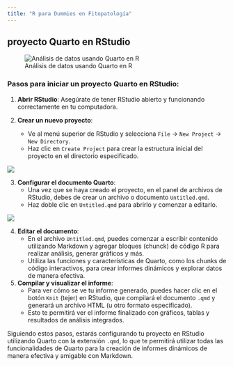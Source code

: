 ```yaml
---
title: "R para Dummies en Fitopatología"
---
```


## proyecto Quarto en RStudio

![Análisis de datos usando Quarto en R](img/quarto_schematic.png)

### Pasos para iniciar un proyecto Quarto en RStudio:

1.  **Abrir RStudio**: Asegúrate de tener RStudio abierto y funcionando correctamente en tu computadora.

2.  **Crear un nuevo proyecto**:

    -   Ve al menú superior de RStudio y selecciona `File` -\> `New Project` -\> `New Directory`.
    -   Haz clic en `Create Project` para crear la estructura inicial del proyecto en el directorio especificado.

![](img/Project_.png)


3.  **Configurar el documento Quarto**:
    -   Una vez que se haya creado el proyecto, en el panel de archivos de RStudio, debes de crear un archivo o documento `Untitled.qmd`.
    -   Haz doble clic en `Untitled.qmd` para abrirlo y comenzar a editarlo.
    
    
    
![](img/Documents_.png)
    
    
4.  **Editar el documento**:
    -   En el archivo `Untitled.qmd`, puedes comenzar a escribir contenido utilizando Markdown y agregar bloques (chunck) de código R para realizar análisis, generar gráficos y más.
    -   Utiliza las funciones y características de Quarto, como los chunks de código interactivos, para crear informes dinámicos y explorar datos de manera efectiva.
    
5.  **Compilar y visualizar el informe**:
    -   Para ver cómo se ve tu informe generado, puedes hacer clic en el botón `Knit` (tejer) en RStudio, que compilará el documento `.qmd` y generará un archivo HTML (u otro formato especificado).
    -   Esto te permitirá ver el informe finalizado con gráficos, tablas y resultados de análisis integrados.

Siguiendo estos pasos, estarás configurando tu proyecto en RStudio utilizando Quarto con la extensión `.qmd`, lo que te permitirá utilizar todas las funcionalidades de Quarto para la creación de informes dinámicos de manera efectiva y amigable con Markdown.
